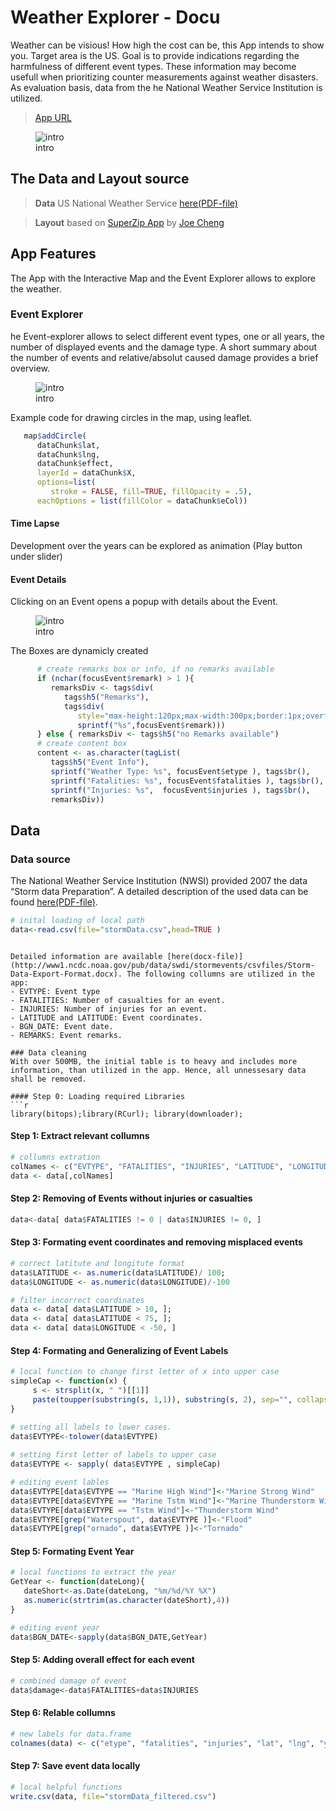 # Weather Explorer - Docu

Weather can be visious! How high the cost can be, this App intends to show you. Target area is the US. Goal is to provide indications regarding the harmfulness of different event types. These information may become usefull when prioritizing counter measurements against weather disasters. As evaluation basis, data from the he National Weather Service Institution is utilized. 

> [App URL](https://stehyr.shinyapps.io/r_shiny_WeatherEvents/)

![intro](./figures/01.png)

## The Data and Layout source 

> **Data** US National Weather Service [here(PDF-file)](http://www.weather.gov/)

> **Layout** based on [SuperZip App](https://github.com/jcheng5/superzip) by [Joe Cheng](https://github.com/jcheng5)

## App Features

The App with the Interactive Map and the Event Explorer allows to explore the weather. 

### Event Explorer

he Event-explorer allows to select different event types, one or all years, the number of displayed events and the damage type. A short summary about the number of events and  relative/absolut caused damage provides a brief overview. 

![intro](./figures/02.png)

Example code for drawing circles in the map, using leaflet. 

```r
   map$addCircle(
      dataChunk$lat, 
      dataChunk$lng,
      dataChunk$effect,
      layerId = dataChunk$X,
      options=list(  
         stroke = FALSE, fill=TRUE, fillOpacity = .5),
      eachOptions = list(fillColor = dataChunk$eCol)) 
```

#### Time Lapse

Development over the years can be explored as animation (Play button under slider)

#### Event Details
 
Clicking on an Event opens a popup with details about the Event. 

![intro](./figures/03.png)

The Boxes are dynamicly created

```r
      # create remarks box or info, if no remarks available
      if (nchar(focusEvent$remark) > 1 ){ 
         remarksDiv <- tags$div(
            tags$h5("Remarks"),
            tags$div( 
               style="max-height:120px;max-width:300px;border:1px;overflow:auto;",
               sprintf("%s",focusEvent$remark)))
      } else { remarksDiv <- tags$h5("no Remarks available") 
      # create content box
      content <- as.character(tagList(
         tags$h5("Event Info"),
         sprintf("Weather Type: %s", focusEvent$etype ), tags$br(),
         sprintf("Fatalities: %s", focusEvent$fatalities ), tags$br(),
         sprintf("Injuries: %s",  focusEvent$injuries ), tags$br(),
         remarksDiv))
```

## Data


### Data source 
The National Weather Service Institution (NWSI) provided 2007 the data "Storm data Preparation". A detailed description of the used data can be found [here(PDF-file)](https://d396qusza40orc.cloudfront.net/repdata%2Fpeer2_doc%2Fpd01016005curr.pdf). 

```r
# inital loading of local path 
data<-read.csv(file="stormData.csv",head=TRUE ) 
```
```

Detailed information are available [here(docx-file)](http://www1.ncdc.noaa.gov/pub/data/swdi/stormevents/csvfiles/Storm-Data-Export-Format.docx). The following collumns are utilized in the app: 
- EVTYPE: Event type
- FATALITIES: Number of casualties for an event.
- INJURIES: Number of injuries for an event.
- LATITUDE and LATITUDE: Event coordinates.
- BGN_DATE: Event date.
- REMARKS: Event remarks.

### Data cleaning 
With over 500MB, the initial table is to heavy and includes more information, than utilized in the app. Hence, all unnessesary data shall be removed.

#### Step 0: Loading required Libraries
```r
library(bitops);library(RCurl); library(downloader);   
```

#### Step 1: Extract relevant collumns
```r
# collumns extration 
colNames <- c("EVTYPE", "FATALITIES", "INJURIES", "LATITUDE", "LONGITUDE", "BGN_DATE", "REMARKS")
data <- data[,colNames]
````

#### Step 2: Removing of Events without injuries or casualties
```r
data<-data[ data$FATALITIES != 0 | data$INJURIES != 0, ]
```

#### Step 3: Formating event coordinates and removing misplaced events
```r
# correct latitute and longitute format
data$LATITUDE <- as.numeric(data$LATITUDE)/ 100; 
data$LONGITUDE <- as.numeric(data$LONGITUDE)/-100

# filter incorrect coordinates
data <- data[ data$LATITUDE > 10, ]; 
data <- data[ data$LATITUDE < 75, ]; 
data <- data[ data$LONGITUDE < -50, ]
````
  
#### Step 4: Formating and Generalizing of Event Labels
```r
# local function to change first letter of x into upper case
simpleCap <- function(x) {
     s <- strsplit(x, " ")[[1]]
     paste(toupper(substring(s, 1,1)), substring(s, 2), sep="", collapse=" ")
}

# setting all labels to lower cases. 
data$EVTYPE<-tolower(data$EVTYPE)
  
# setting first letter of labels to upper case
data$EVTYPE <- sapply( data$EVTYPE , simpleCap)

# editing event lables 
data$EVTYPE[data$EVTYPE == "Marine High Wind"]<-"Marine Strong Wind"
data$EVTYPE[data$EVTYPE == "Marine Tstm Wind"]<-"Marine Thunderstorm Wind"
data$EVTYPE[data$EVTYPE == "Tstm Wind"]<-"Thunderstorm Wind"
data$EVTYPE[grep("Waterspout", data$EVTYPE )]<-"Flood"
data$EVTYPE[grep("ornado", data$EVTYPE )]<-"Tornado"
```

#### Step 5: Formating Event Year
```r
# local functions to extract the year 
GetYear <- function(dateLong){ 
   dateShort<-as.Date(dateLong, "%m/%d/%Y %X")
   as.numeric(strtrim(as.character(dateShort),4)) 
}

# editing event year
data$BGN_DATE<-sapply(data$BGN_DATE,GetYear)
```


#### Step 5: Adding overall effect for each event 
```r
# combined damage of event
data$damage<-data$FATALITIES+data$INJURIES
```

#### Step 6: Relable collumns
```r
# new labels for data.frame
colnames(data) <- c("etype", "fatalities", "injuries", "lat", "lng", "year", "remark", "damage")   
```

#### Step 7: Save event data locally
```r
# local helpful functions
write.csv(data, file="stormData_filtered.csv")   
```
